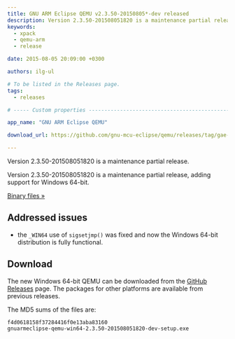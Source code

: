 ```yaml
---
title: GNU ARM Eclipse QEMU v2.3.50-20150805*-dev released
description: Version 2.3.50-201508051820 is a maintenance partial release of GNU ARM Eclipse QEMU.
keywords:
  - xpack
  - qemu-arm
  - release

date: 2015-08-05 20:09:00 +0300

authors: ilg-ul

# To be listed in the Releases page.
tags:
  - releases

# ----- Custom properties -----------------------------------------------------

app_name: "GNU ARM Eclipse QEMU"

download_url: https://github.com/gnu-mcu-eclipse/qemu/releases/tag/gae-2.3.50-20150805/

---
```


<head>
  <title>{frontMatter.title}</title>
  <meta property="og:title" content={frontMatter.title} />
</head>

Version 2.3.50-201508051820 is a maintenance partial release.

<!-- truncate -->

Version 2.3.50-201508051820 is a maintenance partial release, adding support for Windows 64-bit.

<!-- truncate -->

<p><a href={frontMatter.download_url}>Binary files »</a></p>

## Addressed issues

* the `_WIN64` use of `sigsetjmp()` was fixed and now the Windows 64-bit distribution is fully functional.

## Download

The new Windows 64-bit QEMU can be downloaded from the <a href={frontMatter.download_url}>GitHub Releases</a> page. The packages for other platforms are available from previous releases.

The MD5 sums of the files are:

	f4d0618158f37284416f0e13aba83160
	gnuarmeclipse-qemu-win64-2.3.50-201508051820-dev-setup.exe
